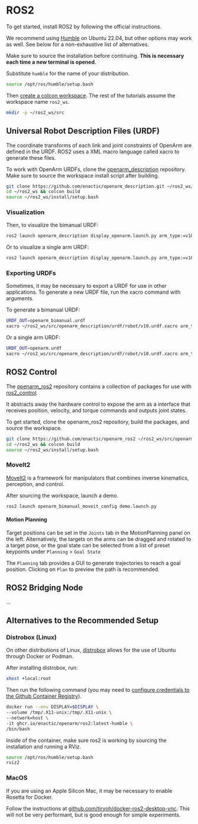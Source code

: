 

# ROS2

To get started, install ROS2 by following the official instructions. 

We recommend using [Humble](https://docs.ros.org/en/humble/Installation.html) on Ubuntu 22.04, but other options may work as well. See below for a non-exhaustive list of alternatives.

Make sure to source the installation before continuing. **This is necessary each time a new terminal is opened.**

Substitute `humble` for the name of your distribution.
```sh
source /opt/ros/humble/setup.bash
```

Then [create a colcon workspace](https://docs.ros.org/en/humble/Tutorials/Beginner-Client-Libraries/Creating-A-Workspace/Creating-A-Workspace.html). The rest of the tutorials assume the workspace name `ros2_ws`.

```sh
mkdir -p ~/ros2_ws/src
```

## Universal Robot Description Files (URDF)

The coordinate transforms of each link and joint constraints of OpenArm are defined in the URDF. ROS2 uses a XML macro language called xacro to generate these files.

To work with OpenArm URDFs, clone the [openarm_description](https://github.com/enactic/openarm_description) repository. Make sure to source the workspace install script after building.

```sh
git clone https://github.com/enactic/openarm_description.git ~/ros2_ws/src/openarm_description
cd ~/ros2_ws && colcon build
source ~/ros2_ws/install/setup.bash
```

### Visualization


<BlockImage src="software/ros2/bimanual_urdf_rviz.png" alt="Bimanual URDF Rviz" width="65%" />

Then, to visualize the bimanual URDF:
```sh
ros2 launch openarm_description display_openarm.launch.py arm_type:=v10 bimanual:=true
```

<BlockImage src="software/ros2/single_arm_urdf_rviz.png" alt="Single Arm URDF Rviz" width="65%" />

Or to visualize a single arm URDF:
```sh
ros2 launch openarm_description display_openarm.launch.py arm_type:=v10
```

### Exporting URDFs

Sometimes, it may be necessary to export a URDF for use in other applications. To generate a new URDF file, run the xacro command with arguments.

To generate a bimanual URDF:
```sh
URDF_OUT=openarm_bimanual.urdf
xacro ~/ros2_ws/src/openarm_description/urdf/robot/v10.urdf.xacro arm_type:=v10 bimanual:=true > $URDF_OUT
```

Or a single arm URDF:
```sh
URDF_OUT=openarm.urdf
xacro ~/ros2_ws/src/openarm_description/urdf/robot/v10.urdf.xacro arm_type:=v10 > $URDF_OUT
```

## ROS2 Control

The [openarm_ros2](https://github.com/enactic/openarm_ros2) repository contains a collection of packages for use with [ros2_control](https://control.ros.org/humble/index.html). 

It abstracts away the hardware control to expose the arm as a interface that receives position, velocity, and torque commands and outputs joint states. 

To get started, clone the openarm_ros2 repository, build the packages, and source the workspace.
```sh
git clone https://github.com/enactic/openarm_ros2 ~/ros2_ws/src/openarm_ros2
cd ~/ros2_ws && colcon build
source ~/ros2_ws/install/setup.bash
```

### MoveIt2

[MoveIt2](https://moveit.picknik.ai/main/index.html) is a framework for manipulators that combines inverse kinematics, perception, and control. 

<BlockImage src="software/ros2/bimanual_moveit2.png" alt="MoveIt2 Static" width="65%" />

After sourcing the workspace, launch a demo. 

```sh
ros2 launch openarm_bimanual_moveit_config demo.launch.py
```

#### Motion Planning

<BlockImage src="software/ros2/bimanual_moveit2_planning.png" alt="MoveIt2 Planning" width="65%" />

Target positions can be set in the `Joints` tab in the MotionPlanning panel on the left. Alternatively, the targets on the arms can be dragged and rotated to a target pose, or the goal state can be selected from a list of preset keypoints under `Planning` > `Goal State`

The `Planning` tab provides a GUI to generate trajectories to reach a goal position. Clicking on `Plan` to preview the path is recommended.

## ROS2 Bridging Node

...


## Alternatives to the Recommended Setup

### Distrobox (Linux)
On other distributions of Linux, [distrobox](https://distrobox.it/) allows for the use of Ubuntu through Docker or Podman.

After installing distrobox, run:

```sh
xhost +local:root
```

Then run the following command (you may need to [configure credentials to the Github Container Registry](https://docs.github.com/en/packages/working-with-a-github-packages-registry/working-with-the-container-registry)). 

```sh
docker run --env DISPLAY=$DISPLAY \
--volume /tmp/.X11-unix:/tmp/.X11-unix \
--network=host \
-it ghcr.io/enactic/openarm/ros2:latest-humble \
/bin/bash
```

Inside of the container, make sure ros2 is working by sourcing the installation and running a RViz.

```sh
source /opt/ros/humble/setup.bash
rviz2
```

### MacOS

If you are using an Apple Silicon Mac, it may be necessary to enable Rosetta for Docker.

Follow the instructions at [github.com/tiryoh/docker-ros2-desktop-vnc](https://github.com/Tiryoh/docker-ros2-desktop-vnc/tree/master). This will not be very performant, but is good enough for simple experiments.